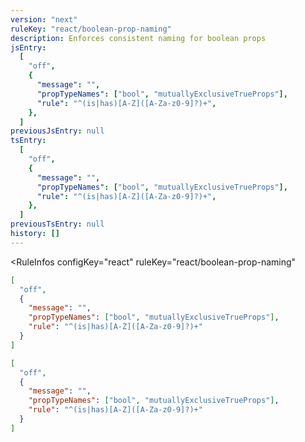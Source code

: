 ```yaml
---
version: "next"
ruleKey: "react/boolean-prop-naming"
description: Enforces consistent naming for boolean props
jsEntry:
  [
    "off",
    {
      "message": "",
      "propTypeNames": ["bool", "mutuallyExclusiveTrueProps"],
      "rule": "^(is|has)[A-Z]([A-Za-z0-9]?)+",
    },
  ]
previousJsEntry: null
tsEntry:
  [
    "off",
    {
      "message": "",
      "propTypeNames": ["bool", "mutuallyExclusiveTrueProps"],
      "rule": "^(is|has)[A-Z]([A-Za-z0-9]?)+",
    },
  ]
previousTsEntry: null
history: []
---
```


<RuleInfos 
  configKey="react" 
  ruleKey="react/boolean-prop-naming" 
>

```json
[
  "off",
  {
    "message": "",
    "propTypeNames": ["bool", "mutuallyExclusiveTrueProps"],
    "rule": "^(is|has)[A-Z]([A-Za-z0-9]?)+"
  }
]
```

```json
[
  "off",
  {
    "message": "",
    "propTypeNames": ["bool", "mutuallyExclusiveTrueProps"],
    "rule": "^(is|has)[A-Z]([A-Za-z0-9]?)+"
  }
]
```

</RuleInfos>
